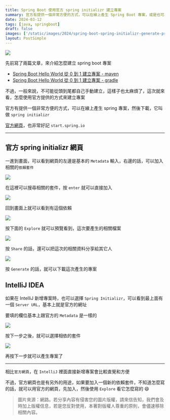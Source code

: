 ```yaml
---
title: Spring Boot 使用官方 spring initializr 建立專案
summary: 官方有提供一個非常方便的方式，可以在線上產生 Spring Boot 專案，或是也可以直接用 IntelliJ 產生專案
date: 2024-03-12
tags: [java, springboot]
draft: false
images: ['/static/images/2024/spring-boot-spring-initializr-generate-project/cover.webp']
layout: PostSimple
---
```


![](/static/images/2024/spring-boot-spring-initializr-generate-project/cover.webp)

先前寫了兩篇文章，來介紹怎麼建立 spring boot 專案

- [Spring Boot Hello World 從 0 到 1 建立專案 - maven](/blog/spring-boot-hello-world-maven)
- [Spring Boot Hello World 從 0 到 1 建立專案 - gradle](/blog/spring-boot-hello-world-gradle)

不過，一般來說，不可能從頭到尾都自己手動建立，這樣子也太麻煩了，這次就來看，怎麼使用官方提供的方式來建立專案

官方有提供一個非常方便的方式，可以在線上產生 spring 專案，然後下載，它叫做 `spring initializr`

[官方網頁](https://start.spring.io)，也非常好記 `start.spring.io`

---

## 官方 spring initializr 網頁

一進到畫面，可以看到網頁的左邊是基本的 `Metadata` 輸入，右邊的話，可以加入相關的`依賴套件`

![](/static/images/2024/spring-boot-spring-initializr-generate-project/01.webp)

在這裡可以搜尋相關的套件，按 `enter` 就可以直接加入

![](/static/images/2024/spring-boot-spring-initializr-generate-project/02.webp)

回到畫面上就可以看到有這個依賴

![](/static/images/2024/spring-boot-spring-initializr-generate-project/03.webp)

按下面的 `Explore` 就可以預覽看到，這次要產生的相關檔案

![](/static/images/2024/spring-boot-spring-initializr-generate-project/04.webp)

按 `Share` 的話，還可以把這次的相關資料分享給其它人

![](/static/images/2024/spring-boot-spring-initializr-generate-project/05.webp)

按 `Generate` 的話，就可以下載這次產生的專案

## IntelliJ IDEA

如果在 IntelliJ 新增專案時，也可以選擇 `Spring Initializr`，可以看到最上面有一個 `Server URL`，基本上就是官方的網址

要填的欄位基本上跟官方的 `Metadata` 是一樣的

![](/static/images/2024/spring-boot-spring-initializr-generate-project/06.webp)

按下一步之後，就可以選擇相依的套件

![](/static/images/2024/spring-boot-spring-initializr-generate-project/07.webp)

再按下一步就可以產生專案了

---

相比`官方網頁`，在 `IntelliJ` 裡面直接新增專案會比較直覺和方便

不過，官方網頁也是有另外的用途，如果要加入一個新的依賴套件，不知道怎麼寫的話，就可以用官方的網頁，先加入，然後使用 `Explore` 看它怎麼寫的 😄

> 圖片來源：網路。若分享內容有侵害您的圖片版權，請來信告知，我們會及時加上版權信息，若是您反對使用，本著對版權人尊重的原則，會儘速移除相關內容。
